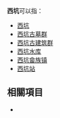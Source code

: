 '''西坑'''可以指：
*[[西坑|西坑]]
*[[西坑古墓群|西坑古墓群]] 
*[[西坑古建筑群|西坑古建筑群]] 
*[[西坑水库|西坑水库]] 
*[[西坑畲族镇|西坑畲族镇]] 
*[[西坑站|西坑站]]

==相關項目==
*{{Lookfrom|西坑}} 
{{消歧義|cat=二字中國相關消歧義}}